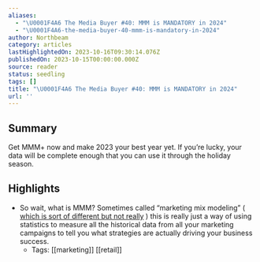 ```yaml
---
aliases:
  - "\U0001F4A6 The Media Buyer #40: MMM is MANDATORY in 2024"
  - "\U0001F4A6-the-media-buyer-40-mmm-is-mandatory-in-2024"
author: Northbeam
category: articles
lastHighlightedOn: 2023-10-16T09:30:14.076Z
publishedOn: 2023-10-15T00:00:00.000Z
source: reader
status: seedling
tags: []
title: "\U0001F4A6 The Media Buyer #40: MMM is MANDATORY in 2024"
url: ''
---
```

## Summary

Get MMM+ now and make 2023 your best year yet. If you’re lucky, your data will be complete enough that you can use it through the holiday season.

## Highlights

- So wait, what is MMM? Sometimes called “marketing mix modeling” ( [which is sort of different but not really](https://info.northbeam.io/e3t/Ctc/UC+113/d2FFQX04/VWFHTS98Nzl6Vm7D2H1Z9MGyW8Ny6Rt54GGTnN3cFw6z3qgyTW8wLKSR6lZ3mHW6CjW897gB32-W8z96hs2PCGF3W9h5VCV1lChWTW6-Z12w5zC7lvW8Z5ssP38qZkZW4ZwwKv2JZmQhW3znqJJ49_VJmW1j5GSN7RbJgDW7MQ4VW67vbm3VLW6_k8hZwS-W63rZ3Q7Htw-jW7Q7fnL6lk1n0W7LvzJ_1RLdFBVltlG38CDRZPW7Q5pJ-7M5RlWW3bHYSf1F3T9YVzjbXR4HNx7ZTfPHN2m-kqYW6plpj35khNXqW8NMr4T6kC25JW2rXm-H1cDQdBW3r9wCr4Zk9gFW57RH-P6KyNz-W7vMV-s6TWHqrW2r5qdy62SLlGW71NNR41t41-FW1SSv624PzRRmW6Zfrf45cjGyNdb5zF404) ) this is really just a way of using statistics to measure all the historical data from all your marketing campaigns to tell you what strategies are actually driving your business success.
    - Tags: [[marketing]] [[retail]]
